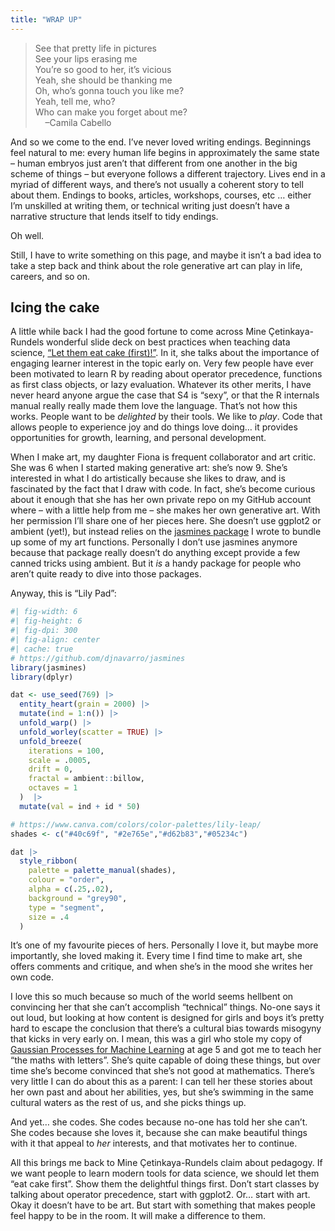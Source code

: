 ```yaml
---
title: "WRAP UP"
---
```


> See that pretty life in pictures <br>
See your lips erasing me <br>
You're so good to her, it's vicious <br>
Yeah, she should be thanking me <br>
Oh, who's gonna touch you like me? <br>
Yeah, tell me, who? <br>
Who can make you forget about me? <br>
&nbsp; &nbsp; --Camila Cabello


And so we come to the end. I've never loved writing endings. Beginnings feel natural to me: every human life begins in approximately the same state -- human embryos just aren't that different from one another in the big scheme of things -- but everyone follows a different trajectory. Lives end in a myriad of different ways, and there's not usually a coherent story to tell about them. Endings to books, articles, workshops, courses, etc ... either I'm unskilled at writing them, or technical writing just doesn't have a narrative structure that lends itself to tidy endings. 

Oh well. 

Still, I have to write something on this page, and maybe it isn't a bad idea to take a step back and think about the role generative art can play in life, careers, and so on. 

## Icing the cake

A little while back I had the good fortune to come across Mine Çetinkaya-Rundels wonderful slide deck on best practices when teaching data science, ["Let them eat cake (first)!"](https://speakerdeck.com/minecr/let-them-eat-cake-first-0a3bbf75-f6f1-42d5-8d2f-ac2ff741611f). In it, she talks about the importance of engaging learner interest in the topic early on. Very few people have ever been motivated to learn R by reading about operator precedence, functions as first class objects, or lazy evaluation. Whatever its other merits, I have never heard anyone argue the case that S4 is "sexy", or that the R internals manual really really made them love the language. That's not how this works. People want to be *delighted* by their tools. We like to *play*. Code that allows people to experience joy and do things love doing... it provides opportunities for growth, learning, and personal development.

When I make art, my daughter Fiona is frequent collaborator and art critic. She was 6 when I started making generative art: she's now 9. She's interested in what I do artistically because she likes to draw, and is fascinated by the fact that I draw with code. In fact, she's become curious about it enough that she has her own private repo on my GitHub account where -- with a little help from me -- she makes her own generative art. With her permission I'll share one of her pieces here. She doesn't use ggplot2 or ambient (yet!), but instead relies on the [jasmines package](https://jasmines.djnavarro.net/) I wrote to bundle up some of my art functions. Personally I don't use jasmines anymore because that package really doesn't do anything except provide a few canned tricks using ambient. But it *is* a handy package for people who aren't quite ready to dive into those packages.

Anyway, this is "Lily Pad":


```r
#| fig-width: 6
#| fig-height: 6
#| fig-dpi: 300
#| fig-align: center
#| cache: true
# https://github.com/djnavarro/jasmines
library(jasmines)
library(dplyr)

dat <- use_seed(769) |>
  entity_heart(grain = 2000) |>
  mutate(ind = 1:n()) |>
  unfold_warp() |>
  unfold_worley(scatter = TRUE) |>
  unfold_breeze(
    iterations = 100,
    scale = .0005,
    drift = 0,
    fractal = ambient::billow,
    octaves = 1
  )  |>
  mutate(val = ind + id * 50)

# https://www.canva.com/colors/color-palettes/lily-leap/
shades <- c("#40c69f", "#2e765e","#d62b83","#05234c")

dat |>
  style_ribbon(
    palette = palette_manual(shades),
    colour = "order",
    alpha = c(.25,.02),
    background = "grey90",
    type = "segment",
    size = .4
  )
```

It's one of my favourite pieces of hers. Personally I love it, but maybe more importantly, she loved making it. Every time I find time to make art, she offers comments and critique, and when she's in the mood she writes her own code. 

I love this so much because so much of the world seems hellbent on convincing her that she can't accomplish "technical" things. No-one says it out loud, but looking at how content is designed for girls and boys it's pretty hard to escape the conclusion that there's a cultural bias towards misogyny that kicks in very early on. I mean, this was a girl who stole my copy of [Gaussian Processes for Machine Learning](http://gaussianprocess.org/) at age 5 and got me to teach her "the maths with letters". She's quite capable of doing these things, but over time she's become convinced that she's not good at mathematics. There's very little I can do about this as a parent: I can tell her these stories about her own past and about her abilities, yes, but she's swimming in the same cultural waters as the rest of us, and she picks things up. 

And yet... she codes. She codes because no-one has told her she can't. She codes because she loves it, because she can make beautiful things with it that appeal to *her* interests, and that motivates her to continue.

All this brings me back to Mine Çetinkaya-Rundels claim about pedagogy. If we want people to learn modern tools for data science, we should let them "eat cake first". Show them the delightful things first. Don't start classes by talking about operator precedence, start with ggplot2. Or... start with art. Okay it doesn't have to be art. But start with something that makes people feel happy to be in the room. It will make a difference to them.
